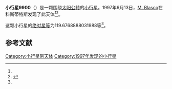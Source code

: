 {{Infobox planet
| bgcolour = #FFFFC0
| name = 9900 Llull
| symbol = 
| image = 
| caption = 
| discovery = yes
| discovery_ref = 
| discoverer = [[M._Blasco|M. Blasco]]
| discovery_site = [[科斯蒂特斯|科斯蒂特斯]] 
| discovered = 1997年6月13日
| designations = yes
| mp_name = 
| named_after = 
| alt_names = 1997 LL6/ 1956 GD / 1969 PT / 1975 JB / 1978 GC2 / 1979 YQ3 / 1984 DA2 / 1991 PC21 / 1991 SD
| mp_category = [[主带小行星|主带小行星]]
| orbit_ref = <ref name="a">[http://ssd.jpl.nasa.gov/sbdb.cgi?sstr=9900 9900 Llull] {{Wayback|url=http://ssd.jpl.nasa.gov/sbdb.cgi?sstr=9900 |date=20140817103035 }}，小行星數據庫瀏覽器（JPL Small-Body Database Browser）－[[美国国家航空航天局|美国国家航空航天局]]喷气推进实验室</ref>
| epoch = 2456400.5 (2013年4月18日更新)
| aphelion = {{convert|2.594141040229558|AU|km|3|abbr=on|lk=out}}
| perihelion = {{convert|1.686873749070442|AU|km|3|abbr=on}}
| semimajor = {{convert|2.14050739465|AU|km|3|abbr=on}}
| eccentricity = 0.211928091
| period = 1143.861718 [[日|日]]<br />3.13[[儒略年|儒略年]]
| avg_speed = 
| inclination = 3.491486169184613
| asc_node = 136.9459792543059
| mean_anomaly = 
| arg_peri = 119.6768888031988
| satellites = 
| physical_characteristics = yes
| dimensions = 
| mass = 
| density = 
| surface_grav = 
| escape_velocity = 
| sidereal_day = 
| axial_tilt = 
| pole_ecliptic_lat = 
| pole_ecliptic_lon = 
| albedo = 
| temperatures= 
| temp_name1 = 
| mean_temp_1 = 
| max_temp_1 = 
| temp_name2 = 
| max_temp_2 = 
| spectral_type = 
| abs_magnitude = 119.6768888031988
}}

'''小行星9900'''（{{lang-en|9900 Llull}}）是一颗围绕[[太阳|太阳]][[公转|公转]]的[[小行星|小行星]]。1997年6月13日，[[M._Blasco|M. Blasco]]在科斯蒂特斯发现了此天体<ref name="a" /><ref>{{cite news|title=小行星列表|url=http://cfa-www.harvard.edu/iau/lists/NumberedMPs.txt|accessdate=2013-07-08|newspaper=哈佛大学|archive-date=2008-05-17|archive-url=https://web.archive.org/web/20080517010638/http://cfa-www.harvard.edu/iau/lists/NumberedMPs.txt|dead-url=no}}</ref>。

这颗小行星的[[绝对星等|绝对星等]]为119.6768888031988等<ref name="a" />。

==参考文献==
{{reflist}}
{{Minor Planet Number|[[小行星9899|小行星9899]]|[[小行星9901|小行星9901]]}}

{{小天体}}

[[Category:小行星带天体|Category:小行星带天体]]
[[Category:1997年发现的小行星|Category:1997年发现的小行星]]

{{asteroid-stub}}